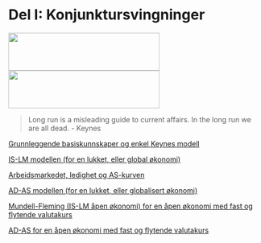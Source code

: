 # Del I: Konjunktursvingninger
<img id='grede' src="bilder/cycles.jpg" height="75px" width="300px" />
<img id='grere' src="bilder/money.jpg" height="75px" width="300px" />

> Long run is a misleading guide to current affairs. In the long run we are all dead.
- Keynes

[Grunnleggende basiskunnskaper og enkel Keynes modell](presentasjoner/pres_del1.html)

[IS-LM modellen (for en lukket, eller global økonomi)](presentasjoner/pres_del1.html#10)

[Arbeidsmarkedet, ledighet og AS-kurven](presentasjoner/pres_del1.html#25)

[AD-AS modellen (for en lukket, eller globalisert økonomi)](presentasjoner/pres_del1.html#25)

[Mundell-Fleming (IS-LM åpen økonomi) for en åpen økonomi med fast og flytende valutakurs](presentasjoner/pres_del1.html#25)

[AD-AS for en åpen økonomi med fast og flytende valutakurs](presentasjoner/pres_del1.html#25)
